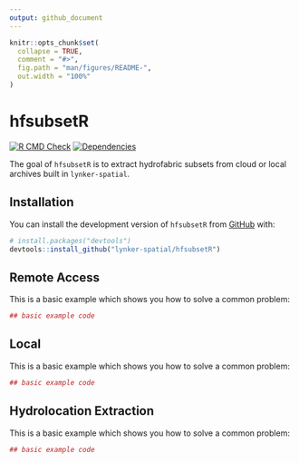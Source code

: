```yaml
---
output: github_document
---
```


<!-- README.md is generated from README.Rmd. Please edit that file -->

```r
knitr::opts_chunk$set(
  collapse = TRUE,
  comment = "#>",
  fig.path = "man/figures/README-",
  out.width = "100%"
)
```

# hfsubsetR

<!-- badges: start -->
[![R CMD Check](https://github.com/lynker-spatial/hfsubsetR/actions/workflows/R-CMD-check.yaml/badge.svg)](https://github.com/lynker-spatial/hfsubsetR/actions/workflows/R-CMD-check.yaml) [![Dependencies](https://img.shields.io/badge/dependencies-6/70-orange?style=flat)](#)
<!-- badges: end -->

The goal of `hfsubsetR` is to extract hydrofabric subsets from cloud or local archives built in `lynker-spatial`.

## Installation

You can install the development version of `hfsubsetR` from [GitHub](https://github.com/) with:

``` r
# install.packages("devtools")
devtools::install_github("lynker-spatial/hfsubsetR")
```

## Remote Access

This is a basic example which shows you how to solve a common problem:

```r
## basic example code
```

## Local

This is a basic example which shows you how to solve a common problem:

```r
## basic example code
```

## Hydrolocation Extraction

This is a basic example which shows you how to solve a common problem:

```r
## basic example code
```